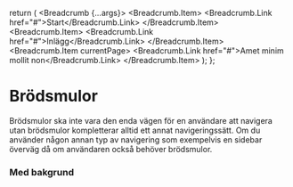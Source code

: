 
<Meta title="Komponenter/Brödsmulor/Översikt" />

  return (
    <Breadcrumb {...args}>
      <Breadcrumb.Item>
        <Breadcrumb.Link href="#">Start</Breadcrumb.Link>
      </Breadcrumb.Item>
      <Breadcrumb.Item>
        <Breadcrumb.Link href="#">Inlägg</Breadcrumb.Link>
      </Breadcrumb.Item>
      <Breadcrumb.Item currentPage>
        <Breadcrumb.Link href="#">Amet minim mollit non</Breadcrumb.Link>
      </Breadcrumb.Item>
    </Breadcrumb>
  );
};

# Brödsmulor

Brödsmulor ska inte vara den enda vägen för en användare att navigera utan brödsmulor kompletterar alltid ett annat navigeringssätt. Om du använder någon annan typ av navigering som exempelvis en sidebar överväg då om användaren också behöver brödsmulor.

<div className="p-4" style={{ backgroundColor: '#F4F4F4' }}>

### Med bakgrund

<ComponentPreview>
  <div className="p-24 flex flex-auto flex-col items-center" style={{ backgroundColor: '#ffffff' }}>
    <Template />
  </div>
</ComponentPreview>

### Utan bakgrund

<ComponentPreview>
  <div className="p-24 flex flex-auto flex-col items-center">
    <Template />
  </div>
</ComponentPreview>

</div>
